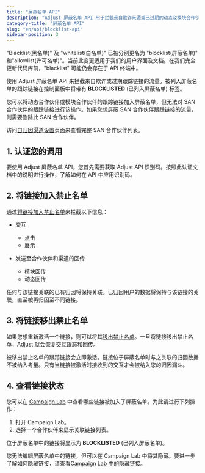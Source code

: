 ```yaml
---
title: "屏蔽名单 API"
description: "Adjust 屏蔽名单 API 用于拦截来自欺诈来源或已过期的动态及模块合作伙伴跟踪链接的流量。"
category-title: "屏蔽名单 API"
slug: "en/api/blocklist-api"
sidebar-position: 3
---
```

<callout type="important"> 

"Blacklist\(黑名单\)" 及 "whitelist\(白名单\)" 已被分别更名为 "blocklist\(屏蔽名单\)" 和"allowlist\(许可名单\)"。当前此变更适用于我们的用户界面及文档。在我们完全更新代码库前，"blacklist" 可能仍会存在于 API 终端中。
</Callout> 

使用 Adjust 屏蔽名单 API 来拦截来自欺诈或过期跟踪链接的流量。被列入屏蔽名单的跟踪链接在控制面板中将带有 **BLOCKLISTED** \(已列入屏蔽名单\) 标签。

您可以将动态合作伙伴或模块合作伙伴的跟踪链接加入屏蔽名单，但无法对 SAN 合作伙伴的跟踪链接进行该操作。如果您想屏蔽 SAN 合作伙伴跟踪链接的流量，则需要删除此 SAN 合作伙伴。
<callout type="seealso"> 

访问[自归因渠道设置](https://help.adjust.com/en/suite/article/self-attributing-network-san-setup)页面来查看完整 SAN 合作伙伴列表。
</Callout> 

1\. 认证您的调用
-----------

要使用 Adjust 屏蔽名单 API，您首先需要获取 Adjust API 识别码。按照此认证文档中的说明进行操作，了解如何在 API 中应用识别码。

2\. 将链接加入禁止名单
--------------

通过[将链接加入禁止名单](/en/api/blocklist-api/blocklist)来拦截以下信息：

* 交互 
  * 点击
  * 展示

* 发送至合作伙伴和渠道的回传 
  * 模块回传
  * 动态回传

任何与该链接关联的已有归因将保持关联。已归因用户的数据将保持与该链接的关联，直至被再归因至不同链接。

3\. 将链接移出禁止名单
--------------

如果您想重新激活一个链接，则可以将其[移出禁止名单](/en/api/blocklist-api/unblocklist)。一旦将链接移出禁止名单，Adjust 就会恢复交互跟踪和回传。
<callout type="note"> 

被移出禁止名单的跟踪链接会立即激活。链接位于屏蔽名单时与之关联的归因数据不被纳入考量。只有当链接被激活时接收到的交互才会被纳入您的归因漏斗。
</Callout> 

4\. 查看链接状态
-----------

您可以在 [Campaign Lab](https://help.adjust.com/en/article/campaign-setup) 中查看哪些链接被加入了屏蔽名单。为此请进行下列操作：

1. 打开 Campaign Lab。
2. 选择一个合作伙伴来显示关联链接列表。

位于屏蔽名单中的链接将显示为 **BLOCKLISTED** \(已列入屏蔽名单\)。

您无法编辑屏蔽名单中的链接，但可以在 Campaign Lab 中将其隐藏。要进一步了解如何隐藏链接，请查看[Campaign Lab 中的隐藏链接](https://help.adjust.com/en/article/manage-ad-network-setup#hidden-links)。

